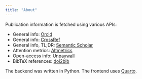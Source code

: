 ```yaml
---
title: "About"
---
```


::: {.content-block}

Publication information is fetched using various APIs:

- General info: [Orcid](https://orcid.org)
- General info: [CrossRef](https://www.crossref.org)
- General info, TL;DR: [Semantic Scholar](https://www.semanticscholar.org)
- Attention metrics: [Altmetrics](https://www.altmetric.com)
- Open-access info: [Unpaywall](https://unpaywall.org)
- BibTeX references: [doi2bib](https://www.doi2bib.org)

The backend was written in Python. The frontend uses [Quarto](https://quarto.org).

:::
